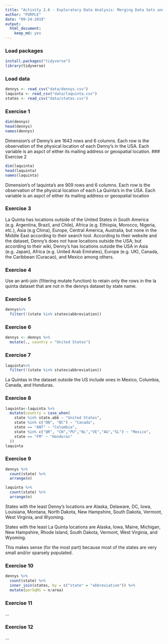```yaml
---
title: "Activity 2.6 - Exploratory Data Analysis: Merging Data Sets and Visualizing Spatial Data"
author: "PURPLE"
date: "09-24-2019"
output: 
  html_document: 
    keep_md: yes
---
```


### Load packages

```r
install.packages("tidyverse")
library(tidyverse)
```

### Load data

```r
dennys <- read_csv("data/dennys.csv")
laquinta <- read_csv("data/laquinta.csv")
states <- read_csv("data/states.csv")
```


### Exercise 1

```r
dim(dennys)
head(dennys)
names(dennys)
```
Dimension's of Denny's are 1643 rows and 6 columns. Each row is the observation of the physical location of each Denny's in the USA. Each variable is an aspct of either its mailing address or geospatial location.
### Exercise 2

```r
dim(laquinta)
head(laquinta)
names(laquinta)
```
Dimension's of laquinta's are 909 rows and 6 columns. Each row is the observation of the physical location of each La Quinta's in the USA. Each variable is an aspct of either its mailing address or geospatial location

### Exercise 3

La Quinta has locations outside of the United States in South America (e.g. Argentina, Brazil, and Chile), Africa (e.g. Ethiopia, Morocco, Nigeria, etc.), Asia (e.g China), Europe, Central America, Australia, but none in the Middle East according to their search tool.
According to their website and the dataset, Denny's does not have locations outside the USA; but according to their wiki, Denny's has locations outside the USA in Asia (e.g. Japan), Africa (e.g. United Arab Emirates), Europe (e.g. UK), Canada, the Caribbean (Curacao), and Mexico among others. 

### Exercise 4

Use an anti-join (filtering mutate function) to retain only the rows in the la quinta dataset that are not in the dennys dataset by state name.

### Exercise 5

```r
dennys%>%
  filter(!(state %in% states$abbreviation))
```


### Exercise 6

```r
dennys <- dennys %>%
  mutate(., country = "United States")
```



### Exercise 7

```r
laquinta%>%
  filter(!(state %in% states$abbreviation))
```
La Quintas in the dataset outside the US include ones in Mexico, Columbia, Canada, and Honduras.

### Exercise 8

```r
laquinta<-laquinta %>% 
  mutate(country = case_when(
    state %in% state.abb ~ "United States",
    state %in% c("ON", "BC") ~ "Canada",
    state == "ANT" ~ "Columbia",
    state %in% c("QR", "CH","PU","NL","VE","AG","SL") ~ "Mexico",
    state == "FM" ~ "Honduras"
  ))
laquinta
```


### Exercise 9
```r
dennys %>%
  count(state) %>%
  arrange(n)
```

```r
laquinta %>%
  count(state) %>%
  arrange(n)
```
States with the least Denny's locations are Alaska, Delaware, DC, Iowa, Louisiana, Montana, North Dakota, New Hampshire, South Dakota, Vermont, West Virginia, and Wyoming. 

States with the least La Quinta locations are Alaska, Iowa, Maine, Michigan, New Hampshire, Rhode Island, South Dakota, Vermont, West Virginia, and Wyoming.

This makes sense (for the most part) because most of the states are very small and/or sparsely populated.

### Exercise 10
```r
dennys %>%
  count(state) %>%
  inner_join(states, by = c("state" = "abbreviation")) %>%
  mutate(perSqMi = n/area)
```

### Exercise 11

...


### Exercise 12

...

